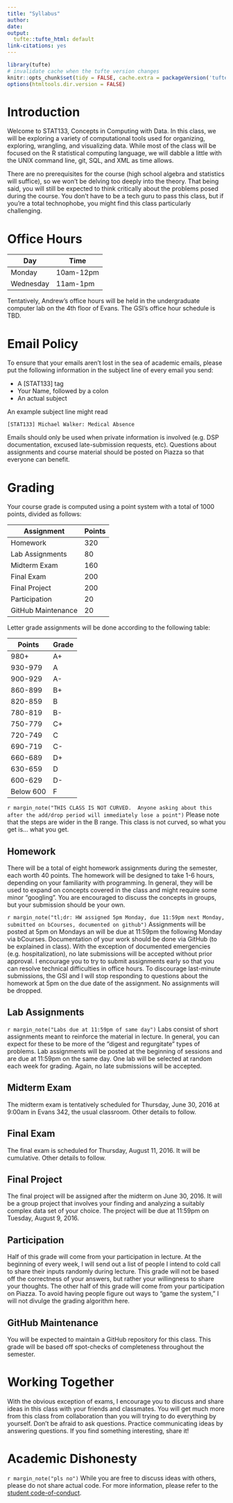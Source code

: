 ---
title: "Syllabus"
author: 
date: 
output: 
  tufte::tufte_html: default
link-citations: yes
---

```{r setup, include=FALSE}
library(tufte)
# invalidate cache when the tufte version changes
knitr::opts_chunk$set(tidy = FALSE, cache.extra = packageVersion('tufte'))
options(htmltools.dir.version = FALSE)
```

# Introduction
Welcome to STAT133, Concepts in Computing with Data.  In this class, we will be exploring a variety of computational tools used for organizing, exploring, wrangling, and visualizing data.  While most of the class will be focused on the R statistical computing language, we will dabble a little with the UNIX command line, git, SQL, and XML as time allows.

There are no prerequisites for the course (high school algebra and statistics will suffice), so we won't be delving too deeply into the theory. That being said, you will still be expected to think critically about the problems posed during the course. You don't have to be a tech guru to pass this class, but if you're a total technophobe, you might find this class particularly challenging.

# Office Hours

Day      | Time
-------- | -----
Monday   | 10am-12pm
Wednesday| 11am-1pm

Tentatively, Andrew's office hours will be held in the undergraduate computer lab on the 4th floor of Evans.  The GSI's office hour schedule is TBD.

# Email Policy
To ensure that your emails aren't lost in the sea of academic emails, please put the following information in the subject line of every email you send:

* A [STAT133] tag
* Your Name, followed by a colon
* An actual subject

An example subject line might read 
```
[STAT133] Michael Walker: Medical Absence
```
Emails should only be used when private information is involved (e.g. DSP documentation, excused late-submission requests, etc). Questions about assignments and course material should be posted on Piazza so that everyone can benefit.

# Grading

Your course grade is computed using a point system with a total of 1000 points, divided as follows:

Assignment        | Points 
----------------- | ------
Homework          | 320
Lab Assignments   | 80
Midterm Exam      | 160
Final Exam        | 200
Final Project     | 200
Participation     | 20
GitHub Maintenance| 20

Letter grade assignments will be done according to the following table:

Points         | Grade
-------------- | -----
980+           | A+
930-979        | A
900-929        | A-
860-899        | B+
820-859        | B
780-819        | B-
750-779        | C+
720-749        | C
690-719        | C-
660-689        | D+
630-659        | D
600-629        | D-
Below 600      | F

`r margin_note("THIS CLASS IS NOT CURVED.  Anyone asking about this after the add/drop period will immediately lose a point")` Please note that the steps are wider in the B range.  This class is not curved, so what you get is... what you get. 

## Homework 
There will be a total of eight homework assignments during the semester, each worth 40 points.  The homework will be designed to take 1-6 hours, depending on your familiarity with programming. In general, they will be used to expand on concepts covered in the class and might require some minor "googling".  You are encouraged to discuss the concepts in groups, but your submission should be your own.

`r margin_note("tl;dr: HW assigned 5pm Monday, due 11:59pm next Monday, submitted on bCourses, documented on github")` Assignments will be posted at 5pm on Mondays an will be due at 11:59pm the following Monday via bCourses.  Documentation of your work should be done via GitHub (to be explained in class).   With the exception of documented emergencies (e.g. hospitalization), no late submissions will be accepted without prior approval.   I encourage you to try to submit assignments early so that you can resolve technical difficulties in office hours. To discourage last-minute submissions, the GSI and I will stop responding to questions about the homework at 5pm on the due date of the assignment.  No assignments will be dropped.

## Lab Assignments
`r margin_note("Labs due at 11:59pm of same day")` Labs consist of short assignments meant to reinforce the material in lecture.  In general, you can expect for these to be more of the "digest and regurgitate" types of problems.  Lab assignments will be posted at the beginning of sessions and are due at 11:59pm on the same day.  One lab will be selected at random each week for grading.  Again, no late submissions will be accepted.

## Midterm Exam
The midterm exam is tentatively scheduled for Thursday, June 30, 2016 at 9:00am in Evans 342, the usual classroom.  Other details to follow.

## Final Exam
The final exam is scheduled for Thursday, August 11, 2016.  It will be cumulative.  Other details to follow.

## Final Project
The final project will be assigned after the midterm on June 30, 2016.  It will be a group project that involves your finding and analyzing a suitably complex data set of your choice.  The project will be due at 11:59pm on Tuesday, August 9, 2016.

## Participation
Half of this grade will come from your participation in lecture.  At the beginning of every week, I will send out a list of people I intend to cold call to share their inputs randomly during lecture.  This grade will not be based off the correctness of your answers, but rather your willingness to share your thoughts.  The other half of this grade will come from your participation on Piazza.  To avoid having people figure out ways to "game the system," I will not divulge the grading algorithm here.

## GitHub Maintenance
You will be expected to maintain a GitHub repository for this class.  This grade will be based off spot-checks of completeness throughout the semester.

# Working Together
With the obvious exception of exams, I encourage you to discuss and share ideas in this class with your friends and classmates.  You will get much more from this class from collaboration than you will trying to do everything by yourself.  Don't be afraid to ask questions.  Practice communicating ideas by answering questions.  If you find something interesting, share it!  

# Academic Dishonesty
`r margin_note("pls no")` While you are free to discuss ideas with others, please do not share actual code.  For more information, please refer to the [student code-of-conduct](http://sa.berkeley.edu/code-of-conduct).
